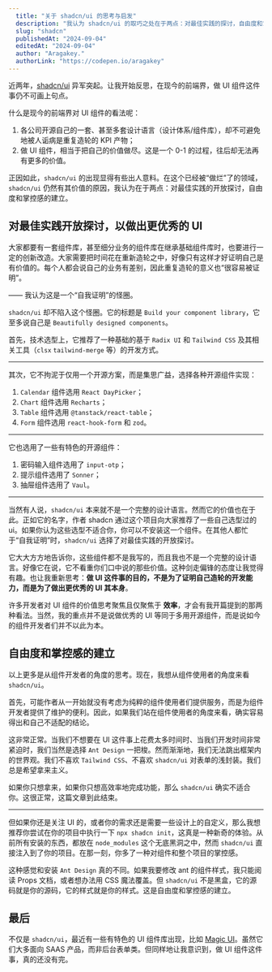 ```yaml
---
  title: "关于 shadcn/ui 的思考与启发"
  description: "我认为 shadcn/ui 的取巧之处在于两点：对最佳实践的探讨，自由度和掌控感的建立。"
  slug: "shadcn"
  publishedAt: "2024-09-04"
  editedAt: "2024-09-04"
  author: "Aragakey."
  authorLink: "https://codepen.io/aragakey"
---
```


近两年，[shadcn/ui](https://ui.shadcn.com/) 异军突起。让我开始反思，在现今的前端界，做 UI 组件这件事仍不可画上句点。

什么是现今的前端界对 UI 组件的看法呢：

1. 各公司开源自己的一套、甚至多套设计语言（设计体系/组件库），却不可避免地被人诟病是重复造轮的 KPI 产物；
2. 做 UI 组件，相当于把自己的价值做尽。这是一个 0-1 的过程，往后却无法再有更多的价值。

正因如此，`shadcn/ui` 的出现显得有些出人意料。在这个已经被“做烂”了的领域，`shadcn/ui` 仍然有其价值的原因，我认为在于两点：对最佳实践的开放探讨，自由度和掌控感的建立。

## 对最佳实践开放探讨，以做出更优秀的 UI

大家都要有一套组件库，甚至细分业务的组件库在继承基础组件库时，也要进行一定的创新改造。大家需要把时间花在重新造轮之中，好像只有这样才好证明自己是有价值的。每个人都会说自己的业务有差别，因此重复造轮的意义也“很容易被证明”。

—— 我认为这是一个“自我证明”的怪圈。

`shadcn/ui` 却不陷入这个怪圈。它的标题是 `Build your component library`，它至多说自己是 `Beautifully designed components`。

首先，技术选型上，它推荐了一种基础的基于 `Radix UI` 和 `Tailwind CSS` 及其相关工具（`clsx` `tailwind-merge` 等）的开发方式。

---

其次，它不拘泥于仅用一个开源方案，而是集思广益，选择各种开源组件实现：

1. `Calendar` 组件选用 `React DayPicker`；
2. `Chart` 组件选用 `Recharts`；
3. `Table` 组件选用 `@tanstack/react-table`；
4. `Form` 组件选用 `react-hook-form` 和 `zod`。

---

它也选用了一些有特色的开源组件：

1. 密码输入组件选用了 `input-otp`；
2. 提示组件选用了 `Sonner`；
3. 抽屉组件选用了 `Vaul`。

---

当然有人说，`shadcn/ui` 本来就不是一个完整的设计语言。然而它的价值也在于此。正如它的名字，作者 shadcn 通过这个项目向大家推荐了一些自己选型过的 ui。如果你认为这些选型不适合你，你可以不安装这一个组件。在其他人都忙于“自我证明”时，`shadcn/ui` 选择了对最佳实践的开放探讨。

它大大方方地告诉你，这些组件都不是我写的，而且我也不是一个完整的设计语言。好像它在说，它不看重你们口中说的那些价值。这种剑走偏锋的态度让我觉得有趣。也让我重新思考：**做 UI 这件事的目的，不是为了证明自己造轮的开发能力，而是为了做出更优秀的 UI 其本身**。

许多开发者对 UI 组件的价值思考聚焦且仅聚焦于 **效率**，才会有我开篇提到的那两种看法。当然，我的重点并不是说做优秀的 UI 等同于多用开源组件，而是说如今的组件开发者们并不以此为本。

## 自由度和掌控感的建立

以上更多是从组件开发者的角度的思考。现在，我想从组件使用者的角度来看 `shadcn/ui`。

首先，可能作者从一开始就没有考虑为纯粹的组件使用者们提供服务，而是为组件开发者提供了维护的便利。因此，如果我们站在组件使用者的角度来看，确实容易得出和自己不适配的结论。

这非常正常。当我们不想要在 UI 这件事上花费太多时间时、当我们开发时间非常紧迫时，我们当然是选择 `Ant Design` 一把梭。然而渐渐地，我们无法跳出框架内的世界观。我们不喜欢 `Tailwind CSS`、不喜欢 `shadcn/ui` 对表单的浅封装。我们总是希望拿来主义。

如果你只想拿来，如果你只想高效率地完成功能，那么 `shadcn/ui` 确实不适合你。这很正常，这篇文章到此结束。

---

但如果你还是关注 UI 的，或者你的需求还是需要一些设计上的自定义，那么我想推荐你尝试在你的项目中执行一下 `npx shadcn init`，这真是一种新奇的体验。从前所有安装的东西，都放在 `node_modules` 这个无底黑洞之中，然而 `shadcn/ui` 直接注入到了你的项目。在那一刻，你多了一种对组件和整个项目的掌控感。

这种感觉和安装 `Ant Design` 真的不同。如果我要修改 ant 的组件样式，我只能阅读 Props 文档，或者想办法用 CSS 魔法覆盖。但 `shadcn/ui` 不是黑盒，它的源码就是你的源码，它的样式就是你的样式。这是自由度和掌控感的建立。

## 最后

不仅是 `shadcn/ui`，最近有一些有特色的 UI 组件库出现，比如 [Magic UI](https://magicui.design/)。虽然它们大多面向 SAAS 产品，而非后台表单类。但同样地让我意识到，做 UI 组件这件事，真的还没有完。
